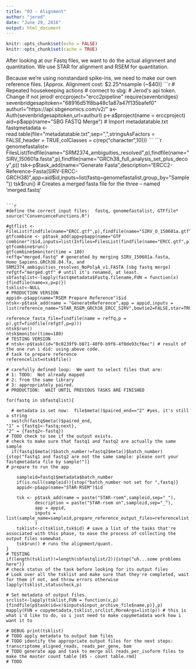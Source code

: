 ```yaml
---
title: "03 - Alignment"
author: "jerod"
date: "June 29, 2016"
output: html_document
---
```


```r
knitr::opts_chunk$set(echo = FALSE)
knitr::opts_chunk$set(cache = TRUE)
```


After looking at our Fastq files, we want to do the actual alignment and quantitation.
We use STAR for alignment and RSEM for quantitation.

Because we're using nonstandard spike-ins, we need to make our own reference files.
[Approx. Alignment cost:  $2.25*nsample (~$40)]
```r
# Repeated housekeeping actions
# connect to sbg:
# Jerod's api token. Change if not jerod!
erccproject="ercc2pipeline"
require(sevenbridges)
sevenbridgesapitoken="68916d51f8ba48c1a87a47f135bafef0"
authurl="https://api.sbgenomics.com/v2/"
a<-Auth(sevenbridgesapitoken,url=authurl)
p<-a$project(name = erccproject)
aid=p$app(name="SBG FASTQ Merge")
# Import metadatatable.txt
fastqmetadata <- read.table(file="metadatatable.txt",sep=",",stringsAsFactors = FALSE,header = TRUE,colClasses = c(rep("character",10)))
```
```r
genomefastalist<-FilesList(findfile(name="SRM2374_ambiguities_resolved",p),findfile(name="SIRV_150601a.fasta",p),findfile(name="GRCh38_full_analysis_set_plus_decoy",p))
tsk<-p$task_add(name="Generate Fasta",description="ERCC2-Reference-Fasta(SIRV-ERCC-GRCH38)",app=aid$id,inputs=list(fastq=genomefastalist,group_by="Sample"))
tsk$run()
# Creates a merged fasta file for the three -- named 'merged.fastq'
```

```r
#define the correct input files:  fastq, genomefastalist, GTFfile*
source("ConvenienceFunctions.R")

#gtflist <- FileList(findfile(name="ERCC.gtf",p),findfile(name="SIRV_O_150601a.gtf",p),findfile(name="Homo_sapiens.GRCh38.84.gtf",p))
gtfcombine <- p$task_add(app=p$app(name="GTF combiner")$id,inputs=list(Infiles=FilesList(findfile(name="ERCC.gtf",p),findfile(name="SIRV_O_150601a.gtf",p),findfile(name="Homo_sapiens.GRCh38.84.gtf",p))))
gtfcombine$run()
gtfcombine$monitor(time = 180)
reffq="merged.fastq" # generated by merging SIRV_150601a.fasta, Homo_Sapiens.GRCh38.84.fa, and SRM2374_ambiguities_resolves_NoPolyA_v1.FASTA [sbg fastq merge]
refgtf="merged.gtf" # until it's renamed, at least.  
sbfastqlist<-lapply(fastqmetadata$Fastq.filename,FUN = function(x){findfile(name=x,p=p)})
tsklist<-NULL
# PRODUCTION VERSION
appid<-p$app(name="RSEM Prepare Reference")$id
ntsk<-p$task_add(name = "GenerateReference",app = appid,inputs = list(reference_name="STAR_RSEM_GRCh38_ERCC_SIRV",bowtie2=FALSE,star=TRUE,bowtie=FALSE,star_sjdboverhang=100,
                                                                     reference_fasta_file=findfile(name = reffq,p = p),gtf=findfile(refgtf,p=p)))
ntsk$run()
ntsk$monitor(time=180)
# TESTING VERSION
# ntsk<-p$task(id="0c0239f9-b871-40f0-b9f6-4f0de93cf6ec") # result of the one run i did: using above code.
# task to prepare reference
referencelist=ntsk$file() 

# carefully defined loop:  We want to select files that are:
# 1: TODO:  Not already mapped 
# 2: from the same library
# 3: appropriately paired.
# PRODUCTION:  WAIT UNTIL PREVIOUS TASKS ARE FINISHED

for(fastq in sbfastqlist){
  
  # metadata is set now:  file$meta()$paired_end=="2" #yes, it's still a string
  switch(fastq$meta()$paired_end,
"1" = {fastq1<-fastq;next},
"2" = {fastq2<-fastq})
# TODO check to see if the output exists.
# check to make sure that fastq1 and fastq2 are actually the same sample
  if(fastq1$meta()$batch_number!=fastq2$meta()$batch_number){stop("fastq1 and fastq2 are not the same sample: please sort your fastqmetadata file by sample!")}
# prepare to run the app 
  
    sampleid=fastq1$metadata$batch_number
    if(is.null(sampleid)){stop("batch_number not set for ",fastq)}
    appid<-p$app(name="STAR-RSEM")$id
    
    tsk <- p$task_add(name = paste("STAR-rsem",sampleid,sep="_"), 
           description = paste("STAR-rsem on",sampleid,sep="_"), 
           app = appid,
           inputs = list(sample_name=sampleid,prepare_reference_output_files=referencelist,input_archive_file=fastq1,input_archive_file_1=fastq2)
           )
    tsklist<-c(tsklist,tsk$id) # save a list of the tasks that're associated with this phase, to ease the process of collecting the output files somewhat.
    tsk$run() # runs the alignment/quant.
}
# TESTING 
if(length(tsklist)!=length(sbfastqlist/2)){stop("uh...some problems here")}
# check status of the task before looking for its output files
# Look over all the tsklist and make sure that they're completed, wait for them if not, and throw errors otherwise
lapply(tsklist,statuscheck,p)

# Set metadata of output files.
srclist<-lapply(tsklist,FUN = function(x,p){findfile(p$task(id=x)$inputs$input_archive_file$name,p)},p)
mapply(FUN = copymetadata,tsklist,srclist,MoreArgs=list(p)) # this is what i'd like to do, so i just need to make copymetadata work how i want it to

# DEBUG print(tsklist)
# TODO apply metadata to output bam files
# TODO identify the appropriate output files for the next steps: transcriptome_aligned_reads, reads_per_gene, bam
# TODO generate app and task to merge all reads_per_isoform files to make the master count table [05 - count table.rmd]
# TODO 
````